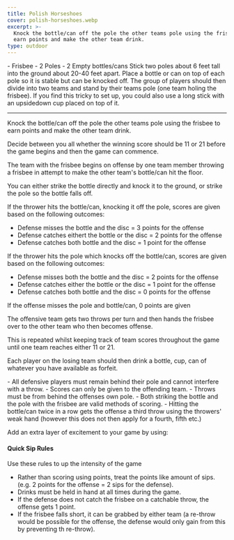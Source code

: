 ```yaml
---
title: Polish Horseshoes
cover: polish-horseshoes.webp
excerpt: >-
  Knock the bottle/can off the pole the other teams pole using the frisbee to
  earn points and make the other team drink.
type: outdoor
---
```


<GameHero
  cover="/BeerGoggleGames/images/polish-horseshoes.webp"
  alt="Polish Horseshoes"
/>

<GameSection title="Equipment" icon="/BeerGoggleGames/images/liquor.webp">
-   Frisbee
-   2 Poles
-   2 Empty bottles/cans
</GameSection>

<GameSection title="Setup" icon="/BeerGoggleGames/images/settings.webp">
Stick two poles about 6 feet tall into the ground about 20-40 feet apart. Place a bottle or can on top of each pole so it is stable but can be knocked off. The group of players should then divide into two teams and stand by their teams pole (one team holing the frisbee). If you find this tricky to set up, you could also use a long stick with an upsidedown cup placed on top of it.

* * *
</GameSection>

<GameSection title="Aim of the Game" icon="/BeerGoggleGames/images/target.webp">
<p>Knock the bottle/can off the pole the other teams pole using the frisbee to earn points and make the other team drink.</p>
</GameSection>

<GameSection title="How to Play" icon="/BeerGoggleGames/images/question.webp">
Decide between you all whether the winning score should be 11 or 21 before the game begins and then the game can commence.

The team with the frisbee begins on offense by one team member throwing a frisbee in attempt to make the other team's bottle/can hit the floor.

You can either strike the bottle directly and knock it to the ground, or strike the pole so the bottle falls off.

If the thrower hits the bottle/can, knocking it off the pole, scores are given based on the following outcomes:

-   Defense misses the bottle and the disc = 3 points for the offense
-   Defense catches eithert the bottle or the disc = 2 points for the offense
-   Defense catches both bottle and the disc = 1 point for the offense

If the thrower hits the pole which knocks off the bottle/can, scores are given based on the following outcomes:

-   Defense misses both the bottle and the disc = 2 points for the offense
-   Defense catches either the bottle or the disc = 1 point for the offense
-   Defense catches both bottle and the disc = 0 points for the offense

If the offense misses the pole and bottle/can, 0 points are given

The offensive team gets two throws per turn and then hands the frisbee over to the other team who then becomes offense.

This is repeated whilst keeping track of team scores throughout the game until one team reaches either 11 or 21.

Each player on the losing team should then drink a bottle, cup, can of whatever you have available as forfeit.
</GameSection>

<GameSection title="Rules" icon="/BeerGoggleGames/images/rules.webp">
-   All defensive players must remain behind their pole and cannot interfere with a throw.
-   Scores can only be given to the offending team.
-   Throws must be from behind the offenses own pole.
-   Both striking the bottle and the pole with the frisbee are valid methods of scoring.
-   Hitting the bottle/can twice in a row gets the offense a third throw using the throwers' weak hand (however this does not then apply for a fourth, fifth etc.)
</GameSection>

<GameSection title="Special Edition" icon="/BeerGoggleGames/images/special.webp">

<p>Add an extra layer of excitement to your game by using:</p>

<h4>Quick Sip Rules</h4>

Use these rules to up the intensity of the game

-   Rather than scoring using points, treat the points like amount of sips. (e.g. 2 points for the offense = 2 sips for the defense).
-   Drinks must be held in hand at all times during the game.
-   If the defense does not catch the frisbee on a catchable throw, the offense gets 1 point.
-   If the frisbee falls short, it can be grabbed by either team (a re-throw would be possible for the offense, the defense would only gain from this by preventing th re-throw).
</GameSection>

<ShareButtons title="Polish Horseshoes" />

<FeedbackCard>
</FeedbackCard>
